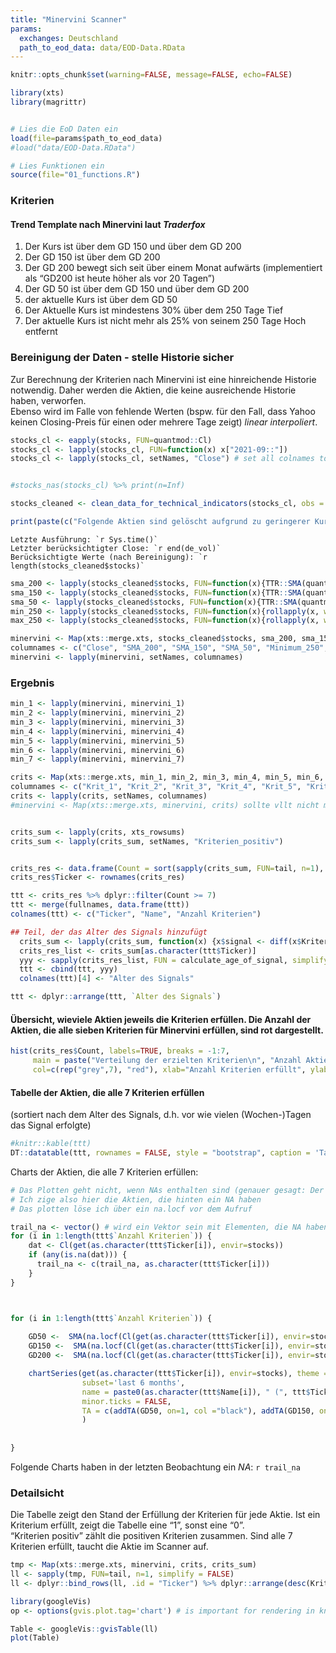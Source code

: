```yaml
---
title: "Minervini Scanner"
params:
  exchanges: Deutschland
  path_to_eod_data: data/EOD-Data.RData
---
```




```r
knitr::opts_chunk$set(warning=FALSE, message=FALSE, echo=FALSE)

library(xts)
library(magrittr)


# Lies die EoD Daten ein 
load(file=params$path_to_eod_data)
#load("data/EOD-Data.RData")

# Lies Funktionen ein
source(file="01_functions.R")

```



### Kriterien

#### Trend Template nach Minervini laut _Traderfox_

1. Der Kurs ist über dem GD 150 und über dem GD 200
2. Der GD 150 ist über dem GD 200
3. Der GD 200 bewegt sich seit über einem Monat aufwärts (implementiert als "GD200 ist heute höher als vor 20 Tagen")
4. Der GD 50 ist über dem GD 150 und über dem GD 200
5. der aktuelle Kurs ist über dem GD 50
6. Der Aktuelle Kurs ist mindestens 30% über dem 250 Tage Tief
7. Der aktuelle Kurs ist nicht mehr als 25% von seinem 250 Tage Hoch entfernt


### Bereinigung der Daten - stelle Historie sicher

Zur Berechnung der Kriterien nach Minervini ist eine hinreichende Historie notwendig. Daher werden die Aktien, die keine ausreichende Historie haben, verworfen.    
Ebenso wird im Falle von fehlende Werten (bspw. für den Fall, dass Yahoo keinen Closing-Preis für einen oder mehrere Tage zeigt) _linear interpoliert_.    
    
    
```r
stocks_cl <- eapply(stocks, FUN=quantmod::Cl)
stocks_cl <- lapply(stocks_cl, FUN=function(x) x["2021-09::"])
stocks_cl <- lapply(stocks_cl, setNames, "Close") # set all colnames to "Close"


#stocks_nas(stocks_cl) %>% print(n=Inf)

stocks_cleaned <- clean_data_for_technical_indicators(stocks_cl, obs = 250)

print(paste(c("Folgende Aktien sind gelöscht aufgrund zu geringerer Kurshistorie: ", stocks_cleaned$deleted_stocks), collapse="; "))

```

```Letzte Ausführung: `r Sys.time()` ```   
```Letzter berücksichtigter Close: `r end(de_vol)` ```   
```Berücksichtigte Werte (nach Bereinigung): `r length(stocks_cleaned$stocks)` ```

```r
sma_200 <- lapply(stocks_cleaned$stocks, FUN=function(x){TTR::SMA(quantmod::Cl(x), n = 200)})
sma_150 <- lapply(stocks_cleaned$stocks, FUN=function(x){TTR::SMA(quantmod::Cl(x), n = 150)})
sma_50 <- lapply(stocks_cleaned$stocks, FUN=function(x){TTR::SMA(quantmod::Cl(x), n = 50)})
min_250 <- lapply(stocks_cleaned$stocks, FUN=function(x){rollapply(x, width=250, FUN=min, na.rm=TRUE)})
max_250 <- lapply(stocks_cleaned$stocks, FUN=function(x){rollapply(x, width=250, FUN=max, na.rm=TRUE)})

minervini <- Map(xts::merge.xts, stocks_cleaned$stocks, sma_200, sma_150, sma_50, min_250, max_250)
columnames <- c("Close", "SMA_200", "SMA_150", "SMA_50", "Minimum_250", "Maximum_250")
minervini <- lapply(minervini, setNames, columnames)

```


### Ergebnis

```r
min_1 <- lapply(minervini, minervini_1)
min_2 <- lapply(minervini, minervini_2)
min_3 <- lapply(minervini, minervini_3)
min_4 <- lapply(minervini, minervini_4)
min_5 <- lapply(minervini, minervini_5)
min_6 <- lapply(minervini, minervini_6)
min_7 <- lapply(minervini, minervini_7)

crits <- Map(xts::merge.xts, min_1, min_2, min_3, min_4, min_5, min_6, min_7)
columnames <- c("Krit_1", "Krit_2", "Krit_3", "Krit_4", "Krit_5", "Krit_6", "Krit_7") 
crits <- lapply(crits, setNames, columnames)
#minervini <- Map(xts::merge.xts, minervini, crits) sollte vllt nicht mergen, denn dann habe ich eine standalon 'crits' Liste und kann schön die hits summieren...


crits_sum <- lapply(crits, xts_rowsums)
crits_sum <- lapply(crits_sum, setNames, "Kriterien_positiv")


crits_res <- data.frame(Count = sort(sapply(crits_sum, FUN=tail, n=1), decreasing = TRUE))
crits_res$Ticker <- rownames(crits_res)

ttt <- crits_res %>% dplyr::filter(Count >= 7)
ttt <- merge(fullnames, data.frame(ttt))
colnames(ttt) <- c("Ticker", "Name", "Anzahl Kriterien")

## Teil, der das Alter des Signals hinzufügt
  crits_sum <- lapply(crits_sum, function(x) {x$signal <- diff(x$Kriterien_positiv);return(x)}) # füge Signal Spalte hinzu
  crits_res_list <- crits_sum[as.character(ttt$Ticker)]
  yyy <- sapply(crits_res_list, FUN = calculate_age_of_signal, simplify = TRUE)
  ttt <- cbind(ttt, yyy)
  colnames(ttt)[4] <- "Alter des Signals"

ttt <- dplyr::arrange(ttt, `Alter des Signals`)
```

#### Übersicht, wieviele Aktien jeweils die Kriterien erfüllen. Die Anzahl der Aktien, die alle sieben Kriterien für Minervini erfüllen, sind rot dargestellt.

```r
hist(crits_res$Count, labels=TRUE, breaks = -1:7, 
     main = paste("Verteilung der erzielten Kriterien\n", "Anzahl Aktien:" ,length(stocks_cleaned$stocks)), 
     col=c(rep("grey",7), "red"), xlab="Anzahl Kriterien erfüllt", ylab="Häufigkeit")


```

#### Tabelle der Aktien, die alle 7 Kriterien erfüllen    
(sortiert nach dem Alter des Signals, d.h. vor wie vielen (Wochen-)Tagen das Signal erfolgte)

```r

#knitr::kable(ttt)
DT::datatable(ttt, rownames = FALSE, style = "bootstrap", caption = 'Tabelle der gefundenen Aktien; Tabelle ist sortierbar und durchsuchbar')
```

Charts der Aktien, die alle 7 Kriterien erfüllen:    
    


```r

# Das Plotten geht nicht, wenn NAs enthalten sind (genauer gesagt: Der SMA kann nicht berechnet werden)
# Ich zige also hier die Aktien, die hinten ein NA haben
# Das plotten löse ich über ein na.locf vor dem Aufruf

trail_na <- vector() # wird ein Vektor sein mit Elementen, die NA haben
for (i in 1:length(ttt$`Anzahl Kriterien`)) {
    dat <- Cl(get(as.character(ttt$Ticker[i]), envir=stocks))
    if (any(is.na(dat))) {
      trail_na <- c(trail_na, as.character(ttt$Ticker[i]))
    }
}



for (i in 1:length(ttt$`Anzahl Kriterien`)) {
  
    GD50 <-  SMA(na.locf(Cl(get(as.character(ttt$Ticker[i]), envir=stocks))), n = 50) # ich defeiniere die hier und fuege unten mit addTA hinzu, weil ich beo addSMA keine Legende in den Chart bekomme
    GD150 <-  SMA(na.locf(Cl(get(as.character(ttt$Ticker[i]), envir=stocks))), n = 150)
    GD200 <-  SMA(na.locf(Cl(get(as.character(ttt$Ticker[i]), envir=stocks))), n = 200)

    chartSeries(get(as.character(ttt$Ticker[i]), envir=stocks), theme = chartTheme('white',up.col='gray',dn.col='red'),
                subset='last 6 months', 
                name = paste0(as.character(ttt$Name[i]), " (", ttt$Ticker[i], ")"),
                minor.ticks = FALSE,
                TA = c(addTA(GD50, on=1, col ="black"), addTA(GD150, on=1, col = "darkblue"), addTA(GD200, on=1, col = "red"))
                )
  
    
}
```

Folgende Charts haben in der letzten Beobachtung ein _NA_: `r trail_na`    

### Detailsicht

Die Tabelle zeigt den Stand der Erfüllung der Kriterien für jede Aktie. Ist ein Kriterium erfüllt, zeigt die Tabelle eine "1", sonst eine "0".    
"Kriterien positiv" zählt die positiven Kriterien zusammen. Sind alle 7 Kriterien erfüllt, taucht die Aktie im Scanner auf.    


```r
tmp <- Map(xts::merge.xts, minervini, crits, crits_sum)
ll <- sapply(tmp, FUN=tail, n=1, simplify = FALSE)
ll <- dplyr::bind_rows(ll, .id = "Ticker") %>% dplyr::arrange(desc(Kriterien_positiv))
```


```r
library(googleVis)
op <- options(gvis.plot.tag='chart') # is important for rendering in knitr; see github googlevis vignette

Table <- googleVis::gvisTable(ll)
plot(Table)
```

